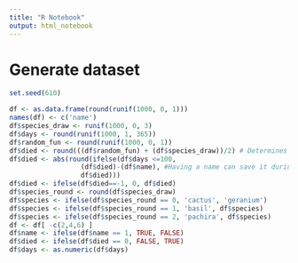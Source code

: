 ```yaml
---
title: "R Notebook"
output: html_notebook
---
```


# Generate dataset
```r
set.seed(610)

df <- as.data.frame(round(runif(1000, 0, 1)))
names(df) <- c('name')
df$species_draw <- runif(1000, 0, 3)
df$days <- round(runif(1000, 1, 365))
df$random_fun <- round(runif(1000, 0, 1))
df$died <- round(((df$random_fun) + (df$species_draw))/2) # Determines whether has died or not, depending on species
df$died <- abs(round(ifelse(df$days <=100,
                  (df$died)-(df$name), #Having a name can save it during the 100 first days
                  df$died)))
df$died <- ifelse(df$died==-1, 0, df$died)
df$species_round <- round(df$species_draw)
df$species <- ifelse(df$species_round == 0, 'cactus', 'geranium')
df$species <- ifelse(df$species_round == 1, 'basil', df$species)
df$species <- ifelse(df$species_round == 2, 'pachira', df$species)
df <- df[ -c(2,4,6) ]
df$name <- ifelse(df$name == 1, TRUE, FALSE)
df$died <- ifelse(df$died == 0, FALSE, TRUE)
df$days <- as.numeric(df$days)
```
